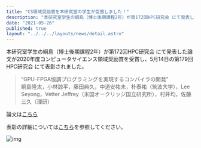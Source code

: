 ```yaml
---
title: "CS領域奨励賞を本研究室の学生が受賞しました！"
description: "本研究室学生の綱島（博士後期課程2年）が第172回HPC研究会 にて発表した論文が2020年度コンピュータサイエンス領域奨励賞を受賞しました"
date: "2021-05-26"
published: true
layout: "../../../layouts/news/detail.astro"
---
```



本研究室学生の綱島（博士後期課程2年）が第172回HPC研究会 にて発表した論文が2020年度コンピュータサイエンス領域奨励賞を受賞し、5月14日の第179回HPC研究会 にて表彰されました。

> “GPU-FPGA協調プログラミングを実現するコンパイラの開発”  
> 綱島隆太，小林諒平，藤田典久，中道安祐未，朴泰祐（筑波大学），Lee Seyong，Vetter Jeffrey（米国オークリッジ国立研究所），村井均，佐藤三久（理研）

論文は[こちら](https://ipsj.ixsq.nii.ac.jp/ej/?action=pages_view_main&active_action=repository_view_main_item_detail&item_id=201016&item_no=1&page_id=13&block_id=8)

表彰の詳細については[こちら](https://www.ipsj.or.jp/award/cs-awardee-2020.html)を参照してください。

![img](/misc/2021-05-26.jpg)
